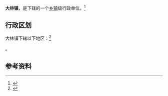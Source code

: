 {{中国乡级行政区|15/05/02/100/000}}

'''大林镇'''，是{{PRC admin/fullname|15/05/02/100/000|3}}下辖的一个[[乡镇|乡镇]]级行政单位。<ref>{{PRC admin/ref sgc|{{PRC admin/parent|15/05/02/100/000}}}}</ref>

== 行政区划 ==

大林镇下辖以下地区：<ref>{{PRC admin/ref sgc|15/05/02/100/000}}</ref>

{{PRC admin/children|15/05/02/100/000}}。

== 参考资料 ==

{{reflist}}

{{行政区划小作品}}
{{PRC admin/navcat|15/05/02/100/000}}